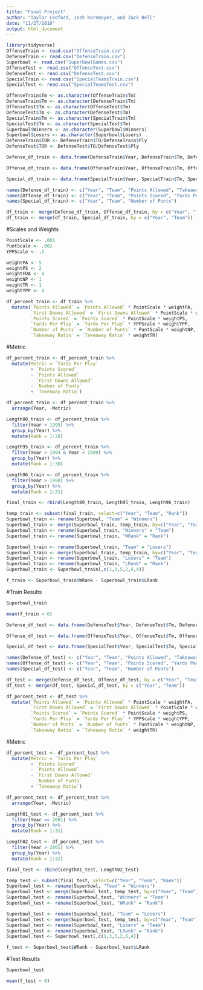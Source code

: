 ```yaml
---
title: "Final Project"
author: "Taylor Ledford, Josh Kornmayer, and Zack Bell"
date: "11/27/2018"
output: html_document
---
```


```r
library(tidyverse)
OffenseTrain <- read.csv("OffenseTrain.csv")
DefenseTrain <- read.csv("DefenseTrain.csv")
Superbowl <- read.csv("SuperBowlGames.csv")
OffenseTest <- read.csv("OffenseTest.csv")
DefenseTest <- read.csv("DefenseTest.csv")
SpecialTrain <- read.csv("SpecialTeamsTrain.csv")
SpecialTest <- read.csv("SpecialTeamsTest.csv")
```

```r
OffenseTrain$Tm <- as.character(OffenseTrain$Tm)
DefenseTrain$Tm <- as.character(DefenseTrain$Tm)
OffenseTest$Tm <- as.character(OffenseTest$Tm)
DefenseTest$Tm <- as.character(DefenseTest$Tm)
SpecialTrain$Tm <- as.character(SpecialTrain$Tm)
SpecialTest$Tm <- as.character(SpecialTest$Tm)
Superbowl$Winners <- as.character(Superbowl$Winners)
Superbowl$Losers <- as.character(Superbowl$Losers)
DefenseTrain$TOR <- DefenseTrain$TO/DefenseTrain$Ply
DefenseTest$TOR <- DefenseTest$TO/DefenseTest$Ply
```

```r
Defense_df_train <- data.frame(DefenseTrain$Year, DefenseTrain$Tm, DefenseTrain$PF, DefenseTrain$TOR, DefenseTrain$X1stD)

Offense_df_train <- data.frame(OffenseTrain$Year, OffenseTrain$Tm, OffenseTrain$PF, OffenseTrain$Y.P)

Special_df_train <- data.frame(SpecialTrain$Year, SpecialTrain$Tm, SpecialTrain$Pnt)

names(Defense_df_train) <- c("Year", "Team", "Points Allowed", "Takeaway Ratio", "First Downs Allowed")
names(Offense_df_train) <- c("Year", "Team", "Points Scored", "Yards Per Play")
names(Special_df_train) <- c("Year", "Team", "Number of Punts")

df_train <- merge(Defense_df_train, Offense_df_train, by = c("Year", "Team"))
df_train <- merge(df_train, Special_df_train, by = c("Year", "Team"))
```
#Scales and Weights
```r
PointScale <- .001
PuntScale <- .002
YPPScale <- .1

weightPA <- 5
weightPS <- 2
weightFDA <- 4
weightNP <- 1
weightTR <- 1
weightYPP <- 4
```

```r
df_percent_train <- df_train %>%
  mutate(`Points Allowed` = `Points Allowed` * PointScale * weightPA,
         `First Downs Allowed` = `First Downs Allowed` * PointScale * weightFDA,
         `Points Scored` = `Points Scored` * PointScale * weightPS,
         `Yards Per Play` = `Yards Per Play` * YPPScale * weightYPP,
         `Number of Punts` = `Number of Punts` * PuntScale * weightNP,
         `Takeaway Ratio` = `Takeaway Ratio` * weightTR)
```
#Metric
```r
df_percent_train <- df_percent_train %>%
  mutate(Metric = `Yards Per Play` 
         + `Points Scored` 
         - `Points Allowed` 
         - `First Downs Allowed` 
         - `Number of Punts`
         + `Takeaway Ratio`)
```

```r
df_percent_train <- df_percent_train %>%
  arrange(Year, -Metric)

Length80_train <- df_percent_train %>%
  filter(Year < 1995) %>%
  group_by(Year) %>%
  mutate(Rank = 1:28)

Length95_train <- df_percent_train %>%
  filter(Year > 1994 & Year < 1999) %>%
  group_by(Year) %>%
  mutate(Rank = 1:30)

Length96_train <- df_percent_train %>%
  filter(Year > 1998) %>%
  group_by(Year) %>%
  mutate(Rank = 1:31)

final_train <- rbind(Length80_train, Length95_train, Length96_train)

temp_train <- subset(final_train, select=c("Year", "Team", "Rank"))
Superbowl_train <- rename(Superbowl, "Team" = "Winners")
Superbowl_train <- merge(Superbowl_train, temp_train, by=c("Year", "Team"))
Superbowl_train <- rename(Superbowl_train, "Winners" = "Team")
Superbowl_train <- rename(Superbowl_train, "WRank" = "Rank")

Superbowl_train <- rename(Superbowl_train, "Team" = "Losers")
Superbowl_train <- merge(Superbowl_train, temp_train, by=c("Year", "Team"))
Superbowl_train <- rename(Superbowl_train, "Losers" = "Team")
Superbowl_train <- rename(Superbowl_train, "LRank" = "Rank")
Superbowl_train <- Superbowl_train[,c(1,3,5,2,6,4)]

f_train <- Superbowl_train$WRank - Superbowl_train$LRank
```
#Train Results
```r
Superbowl_train

mean(f_train < 0)
```

```r
Defense_df_test <- data.frame(DefenseTest$Year, DefenseTest$Tm, DefenseTest$PF, DefenseTest$TOR, DefenseTest$X1stD)

Offense_df_test <- data.frame(OffenseTest$Year, OffenseTest$Tm, OffenseTest$PF, OffenseTest$Y.P)

Special_df_test <- data.frame(SpecialTest$Year, SpecialTest$Tm, SpecialTest$Pnt)

names(Defense_df_test) <- c("Year", "Team", "Points Allowed", "Takeaway Ratio", "First Downs Allowed")
names(Offense_df_test) <- c("Year", "Team", "Points Scored", "Yards Per Play")
names(Special_df_test) <- c("Year", "Team", "Number of Punts")

df_test <- merge(Defense_df_test, Offense_df_test, by = c("Year", "Team"))
df_test <- merge(df_test, Special_df_test, by = c("Year", "Team"))

df_percent_test <- df_test %>%
  mutate(`Points Allowed` = `Points Allowed` * PointScale * weightPA,
         `First Downs Allowed` = `First Downs Allowed` * PointScale * weightFDA,
         `Points Scored` = `Points Scored` * PointScale * weightPS,
         `Yards Per Play` = `Yards Per Play` * YPPScale * weightYPP,
         `Number of Punts` = `Number of Punts` * PuntScale * weightNP,
         `Takeaway Ratio` = `Takeaway Ratio` * weightTR)
```
#Metric
```r
df_percent_test <- df_percent_test %>%
  mutate(Metric = `Yards Per Play` 
         + `Points Scored` 
         - `Points Allowed` 
         - `First Downs Allowed` 
         - `Number of Punts`
         + `Takeaway Ratio`)
```

```r
df_percent_test <- df_percent_test %>%
  arrange(Year, -Metric)

Length01_test <- df_percent_test %>%
  filter(Year == 2001) %>%
  group_by(Year) %>%
  mutate(Rank = 1:31)

Length02_test <- df_percent_test %>%
  filter(Year > 2001) %>%
  group_by(Year) %>%
  mutate(Rank = 1:32)

final_test <- rbind(Length01_test, Length02_test)

temp_test <- subset(final_test, select=c("Year", "Team", "Rank"))
Superbowl_test <- rename(Superbowl, "Team" = "Winners")
Superbowl_test <- merge(Superbowl_test, temp_test, by=c("Year", "Team"))
Superbowl_test <- rename(Superbowl_test, "Winners" = "Team")
Superbowl_test <- rename(Superbowl_test, "WRank" = "Rank")

Superbowl_test <- rename(Superbowl_test, "Team" = "Losers")
Superbowl_test <- merge(Superbowl_test, temp_test, by=c("Year", "Team"))
Superbowl_test <- rename(Superbowl_test, "Losers" = "Team")
Superbowl_test <- rename(Superbowl_test, "LRank" = "Rank")
Superbowl_test <- Superbowl_test[,c(1,3,5,2,6,4)]

f_test <- Superbowl_test$WRank - Superbowl_test$LRank
```
#Test Results
```r
Superbowl_test

mean(f_test < 0)
```




